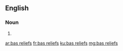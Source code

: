 ==English==

===Noun===
{{head|en|plural}}

# {{plural of|bas relief|lang=en|nocat=1}}

[[ar:bas reliefs]]
[[fr:bas reliefs]]
[[ku:bas reliefs]]
[[mg:bas reliefs]]